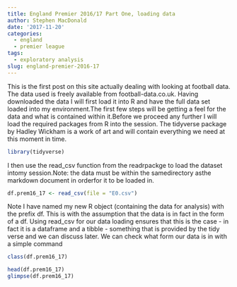 ```yaml
---
title: England Premier 2016/17 Part One, loading data
author: Stephen MacDonald
date: '2017-11-20'
categories:
  - england
  - premier league
tags:
  - exploratory analysis
slug: england-premier-2016-17
---
```


This is the first post on this site actually dealing with looking at football data. The data used is freely available from football-data.co.uk. Having downloaded the data I will first load it into R and have the full data set loaded into my environment.The first few steps will be getting a feel for the data and what is contained within it.Before we proceed any further I will load the required packages from R into the session. The tidyverse package by Hadley Wickham is a work of art and will contain everything we need at this moment in time.

```r
library(tidyverse)
```
I then use the read_csv function from the readrpackge to load the dataset intomy session.Note: the data must be within the samedirectory asthe markdown document in orderfor it to be loaded in.

```r
df.prem16_17 <- read_csv(file = "E0.csv")
```
Note I have named my new R object (containing the data for analysis) with the prefix df. This is with the assumption that the data is in fact in the form of a df. Using read_csv for our data loading ensures that this is the case - in fact it is a dataframe and a tibble - something that is provided by the tidy verse and we can discuss later. We can check what form our data is in with a simple command

```r
class(df.prem16_17)
```

```r
head(df.prem16_17)
glimpse(df.prem16_17)
```
